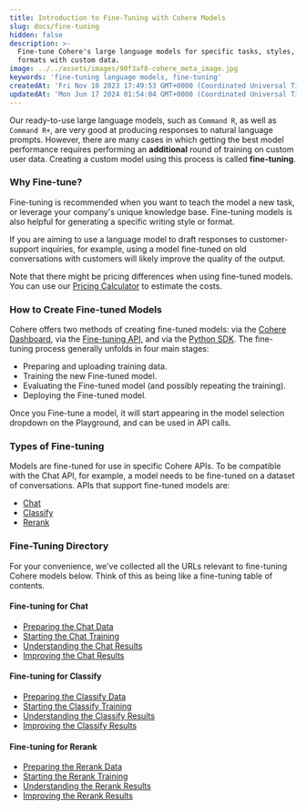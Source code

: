 ```yaml
---
title: Introduction to Fine-Tuning with Cohere Models
slug: docs/fine-tuning
hidden: false
description: >-
  Fine-tune Cohere's large language models for specific tasks, styles, and
  formats with custom data.
image: ../../assets/images/90f3af8-cohere_meta_image.jpg
keywords: 'fine-tuning language models, fine-tuning'
createdAt: 'Fri Nov 10 2023 17:49:53 GMT+0000 (Coordinated Universal Time)'
updatedAt: 'Mon Jun 17 2024 01:54:04 GMT+0000 (Coordinated Universal Time)'
---
```

Our ready-to-use large language models, such as `Command R`, as well as `Command R+`, are very good at producing responses to natural language prompts. However, there are many cases in which getting the best model performance requires performing an **additional** round of training on custom user data. Creating a custom model using this process is called **fine-tuning**.

### Why Fine-tune?

Fine-tuning is recommended when you want to teach the model a new task, or leverage your company's unique knowledge base. Fine-tuning models is also helpful for generating a specific writing style or format. 

If you are aiming to use a language model to draft responses to customer-support inquiries, for example, using a model fine-tuned on old conversations with customers will likely improve the quality of the output.

Note that there might be pricing differences when using fine-tuned models. You can use our [Pricing Calculator](https://cohere.com/pricing) to estimate the costs.

### How to Create Fine-tuned Models

Cohere offers two methods of creating fine-tuned models: via the [Cohere Dashboard](https://dashboard.cohere.com/welcome/login?redirect_uri=%2Ffine-tuning), via the [Fine-tuning API,](/reference/listfinetunedmodels) and via the [Python SDK](/docs/fine-tuning-with-the-python-sdk). The fine-tuning process generally unfolds in four main stages:

- Preparing and uploading training data.
- Training the new Fine-tuned model.
- Evaluating the Fine-tuned model (and possibly repeating the training).
- Deploying the Fine-tuned model.

Once you Fine-tune a model, it will start appearing in the model selection dropdown on the Playground, and can be used in API calls.

### Types of Fine-tuning

Models are fine-tuned for use in specific Cohere APIs. To be compatible with the Chat API, for example, a model needs to be fine-tuned on a dataset of conversations. APIs that support fine-tuned models are:

- [Chat](/docs/chat-fine-tuning)
- [Classify](/docs/classify-fine-tuning)
- [Rerank](/docs/rerank-fine-tuning)

### Fine-Tuning Directory

For your convenience, we've collected all the URLs relevant to fine-tuning Cohere models below. Think of this as being like a fine-tuning table of contents.

#### Fine-tuning for Chat

- [Preparing the Chat Data](/docs/chat-preparing-the-data)
- [Starting the Chat Training ](/docs/chat-starting-the-training)
- [Understanding the Chat Results](/docs/chat-understanding-the-results)
- [Improving the Chat Results](/docs/chat-improving-the-results)

#### Fine-tuning for Classify

- [Preparing the Classify Data](/docs/classify-preparing-the-data)
- [Starting the Classify Training ](/docs/classify-starting-the-training)
- [Understanding the Classify Results](/docs/classify-understanding-the-results)
- [Improving the Classify Results](/docs/classify-improving-the-results)

#### Fine-tuning for Rerank

- [Preparing the Rerank Data](/docs/rerank-preparing-the-data)
- [Starting the Rerank Training ](/docs/rerank-starting-the-training)
- [Understanding the Rerank Results](/docs/rerank-understanding-the-results)
- [Improving the Rerank Results](/docs/rerank-improving-the-results)
